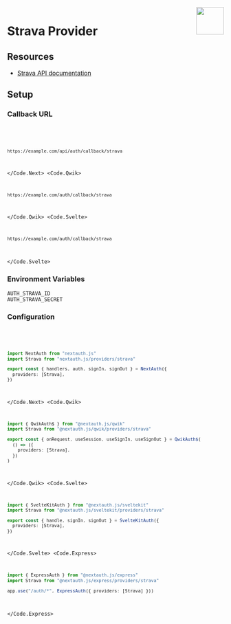 
<img align="right" src="/img/providers/strava.svg" height="64" width="64" />

# Strava Provider

## Resources

- [Strava API documentation](http://developers.strava.com/docs/reference/)

## Setup

### Callback URL

<Code>
  <Code.Next>

```bash
https://example.com/api/auth/callback/strava
```

  </Code.Next>
  <Code.Qwik>

```bash
https://example.com/auth/callback/strava
```

  </Code.Qwik>
  <Code.Svelte>

```bash
https://example.com/auth/callback/strava
```

  </Code.Svelte>
</Code>

### Environment Variables

```
AUTH_STRAVA_ID
AUTH_STRAVA_SECRET
```

### Configuration

<Code>
  <Code.Next>

```ts filename="/auth.ts"
import NextAuth from "nextauth.js"
import Strava from "nextauth.js/providers/strava"

export const { handlers, auth, signIn, signOut } = NextAuth({
  providers: [Strava],
})
```

  </Code.Next>
  <Code.Qwik>
  
```ts filename="/src/routes/plugin@auth.ts"
import { QwikAuth$ } from "@nextauth.js/qwik"
import Strava from "@nextauth.js/qwik/providers/strava"

export const { onRequest, useSession, useSignIn, useSignOut } = QwikAuth$(
  () => ({
    providers: [Strava],
  })
)
```

  </Code.Qwik>
  <Code.Svelte>

```ts filename="/src/auth.ts"
import { SvelteKitAuth } from "@nextauth.js/sveltekit"
import Strava from "@nextauth.js/sveltekit/providers/strava"

export const { handle, signIn, signOut } = SvelteKitAuth({
  providers: [Strava],
})
```

  </Code.Svelte>
  <Code.Express>

```ts filename="/src/app.ts"
import { ExpressAuth } from "@nextauth.js/express"
import Strava from "@nextauth.js/express/providers/strava"

app.use("/auth/*", ExpressAuth({ providers: [Strava] }))
```

  </Code.Express>
</Code>
